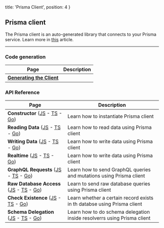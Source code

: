 
  title: 'Prisma Client',
  position: 4
}

## Prisma client

The Prisma client is an auto-generated library that connects to your Prisma service. Learn more in [this](https://www.prisma.io/blog/prisma-client-beta-ahph4o1umail/) article.

---

### Code generation

| Page | Description |
| -- | --- |
| [**Generating the Client**](https://www.prisma.io/docs/prisma-client/code-generation/generating-the-client-rsc1/) | |

### API Reference

| Page | Description |
| -- | --- |
| **Constructor** ([JS](https://www.prisma.io/docs/prisma-client/api-reference/constructor-JAVASCRIPT-rsc4/) - [TS](https://www.prisma.io/docs/1.17/prisma-client/api-reference/constructor-TYPESCRIPT-rsc5/) - [Go](https://www.prisma.io/docs/1.17/prisma-client/api-reference/constructor-GO-go02/)) | Learn how to instantiate Prisma client |
| **Reading Data** ([JS](https://www.prisma.io/docs/prisma-client/api-reference/reading-data-JAVASCRIPT-rsc2/) - [TS](https://www.prisma.io/docs/1.17/prisma-client/api-reference/reading-data-TYPESCRIPT-rsc3/) - [Go](https://www.prisma.io/docs/1.17/prisma-client/api-reference/reading-data-GO-go05/)) | Learn how to read data using Prisma client |
| **Writing Data** ([JS](https://www.prisma.io/docs/prisma-client/api-reference/writing-data-JAVASCRIPT-rsc6/) - [TS](https://www.prisma.io/docs/1.17/prisma-client/api-reference/writing-data-TYPESCRIPT-rsc7/) - [Go](https://www.prisma.io/docs/1.17/prisma-client/api-reference/writing-data-GO-go08/)) |  Learn how to write data using Prisma client |
| **Realtime** ([JS](https://www.prisma.io/docs/prisma-client/api-reference/realtime-JAVASCRIPT-rsc8/) - [TS](https://www.prisma.io/docs/1.17/prisma-client/api-reference/realtime-TYPESCRIPT-rsc9/) - [Go](https://www.prisma.io/docs/1.17/prisma-client/api-reference/realtime-GO-go06/)) |  Learn how to write data using Prisma client |
| **GraphQL Requests** ([JS](https://www.prisma.io/docs/prisma-client/api-reference/graphql-requests-JAVASCRIPT-pyl3/) - [TS](https://www.prisma.io/docs/1.17/prisma-client/api-reference/graphql-requests-TYPESCRIPT-pyl4/) - [Go](https://www.prisma.io/docs/1.17/prisma-client/api-reference/graphql-requests-GO-go04/)) | Learn how to send GraphQL queries and mutations using Prisma client |
| **Raw Database Access** ([JS](https://www.prisma.io/docs/prisma-client/api-reference/raw-database-access-JAVASCRIPT-pyl5/) - [TS](https://www.prisma.io/docs/1.17/prisma-client/api-reference/raw-database-access-TYPESCRIPT-pyl6/) - [Go](https://www.prisma.io/docs/1.17/prisma-client/api-reference/raw-database-access-GO-go03/)) | Learn to send raw database queries using Prisma client |
| **Check Existence** ([JS](https://www.prisma.io/docs/prisma-client/api-reference/check-existence-JAVASCRIPT-pyl1/) - [TS](https://www.prisma.io/docs/1.17/prisma-client/api-reference/check-existence-TYPESCRIPT-pyl2/) - [Go](https://www.prisma.io/docs/1.17/prisma-client/api-reference/check-existence-GO-go01/)) | Learn whether a certain record exists in th databse using Prisma client |
| **Schema Delegation** ([JS](https://www.prisma.io/docs/prisma-client/api-reference/schema-delegation-JAVASCRIPT-pyl7/) - [TS](https://www.prisma.io/docs/1.17/prisma-client/api-reference/schema-delegation-TYPESCRIPT-pyl8/) - [Go](https://www.prisma.io/docs/1.17/prisma-client/api-reference/schema-delegation-GO-go07/)) | Learn how to do schema delegation inside resolverrs using Prisma client |


